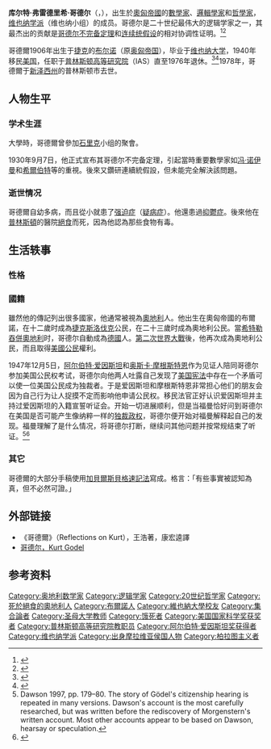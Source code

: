 {{expand language|1=de|2=ru}}
{{Infobox scientist
| name = 库尔特·哥德尔<br>Kurt Gödel
| image =1925 kurt gödel.png
| image_size =
| caption = 哥德爾像，攝於1925年
| birth_name  = Kurt Friedrich Gödel
| birth_date  = {{birth date|1906|4|28}}
| birth_place = {{flag|奥匈帝国}}[[布爾諾|布爾諾]]<br />{{small|（今{{CZE}}布爾諾）}}
| death_date  = {{death date and age|1978|1|14|1906|4|28}}
| death_place = {{USA}}[[新澤西州|新澤西州]][[普林斯顿_(新泽西州)|普林斯顿]]
| residence = {{AUT}}<br />{{USA}}
| citizenship = {{AUT}}<br />{{USA}}
| nationality  = {{USA}}
| field = [[数学|数学]]、[[数理逻辑|数理逻辑]]
| work_institutions = [[普林斯顿高等研究院|普林斯顿高等研究院]] 
| alma_mater = [[维也纳大学|维也纳大学]]
| thesis_title = Über die Vollständigkeit des Logikkalküls (On the Completeness of the Calculus of Logic)
| thesis_url   = http://journals.cambridge.org/action/displayAbstract?fromPage=online&aid=9079526&fileId=S0022481200026633
| thesis_year  = 1929年
| doctoral_advisor = [[漢斯·哈恩|漢斯·哈恩]]
| doctoral_students =
| influences =
| influenced =
| known_for = [[哥德尔不完备定理|哥德尔不完备定理]]、[[哥德尔完备性定理|哥德尔完备性定理]]、{{le|哥德爾距離函數|Gödel metric}}、[[哥德爾本體論證明|哥德爾本體論證明]]、[[中间逻辑|中间逻辑]]
| prizes =  {{Plainlist|
* [[阿尔伯特·爱因斯坦奖|阿尔伯特·爱因斯坦奖]]（1951年）
* [[美国国家科学奖章|美国国家科学奖章]]（1974年）
* [[皇家科學會會員|ForMemRS]]（1968年）<ref name=frs>{{Cite journal | last1 = Kreisel | first1 = G. | authorlink = Georg Kreisel| doi = 10.1098/rsbm.1980.0005 | title = Kurt Godel. 28 April 1906-14 January 1978 | journal = {{tsl|en|Biographical Memoirs of Fellows of the Royal Society||Biographical Memoirs of Fellows of the Royal Society}} | volume = 26 | pages = 148–126 | year = 1980 | pmid =  | pmc = }}</ref>
* [[英國國家學術院|英國國家學術院院士]]{{citation needed|date=June 2015}}}}
| signature = Kurt Gödel signature.svg
| footnotes =
}}

'''库尔特·弗雷德里希·哥德尔'''（{{lang-de|Kurt Friedrich Gödel}}，{{bd|1906年|4月28日|1978年|1月14日|catIdx=Gödel}}），出生於[[奧匈帝國|奧匈帝國]]的[[數學家|數學家]]、[[邏輯學家|邏輯學家]]和[[哲學家|哲學家]]，[[维也纳学派|维也纳学派]]（维也纳小组）的成员。哥德尔是二十世纪最伟大的逻辑学家之一，其最杰出的贡献是[[哥德尔不完备定理|哥德尔不完备定理]]和[[连续统假设|连续统假设]]的相对协调性证明。<ref>{{Cite web|title=Kurt Gödel|url=https://www.ias.edu/scholars/godel|accessdate=2019-08-21|work=Institute for Advanced Study|language=en|archive-date=2019-08-04|archive-url=https://web.archive.org/web/20190804210809/https://www.ias.edu/scholars/godel|dead-url=no}}</ref><ref>{{Cite web|title=Kurt Gödel: Life, Work, and Legacy|url=https://www.ias.edu/kurt-g%C3%B6del-life-work-and-legacy|accessdate=2019-08-21|work=Institute for Advanced Study|language=en|archive-date=2019-08-04|archive-url=https://web.archive.org/web/20190804210835/https://www.ias.edu/kurt-g%C3%B6del-life-work-and-legacy|dead-url=no}}</ref>

哥德爾1906年出生于[[捷克|捷克]]的[[布尔诺|布尔诺]]（原[[奥匈帝国|奥匈帝国]]），毕业于[[维也纳大学|维也纳大学]]，1940年移民[[美国|美国]]，任职于[[普林斯顿高等研究院|普林斯顿高等研究院]]（IAS）直至1976年退休。<ref>{{Cite web|title=Kurt Gödel|url=https://www.ias.edu/scholars/godel|accessdate=2019-08-16|work=Institute for Advanced Study|language=en|archive-date=2019-08-04|archive-url=https://web.archive.org/web/20190804210809/https://www.ias.edu/scholars/godel|dead-url=no}}</ref><ref>{{Cite web|title=Kurt Gödel: Life, Work, and Legacy|url=https://www.ias.edu/kurt-g%C3%B6del-life-work-and-legacy|accessdate=2019-08-16|work=Institute for Advanced Study|language=en|archive-date=2019-08-04|archive-url=https://web.archive.org/web/20190804210835/https://www.ias.edu/kurt-g%C3%B6del-life-work-and-legacy|dead-url=no}}</ref>1978年，哥德爾于[[新泽西州|新泽西州]]的普林斯顿市去世。

== 人物生平 ==

=== 学术生涯 ===
大學時，哥德爾曾參加[[石里克|石里克]]小组的聚會。

1930年9月7日，他正式宣布其哥德尔不完备定理，引起當時重要數學家如[[冯·诺伊曼|冯·诺伊曼]]和[[希爾伯特|希爾伯特]]等的重視。後來又鑽研連續統假設，但未能完全解決該問題。

===逝世情况===
哥德爾自幼多病，而且從小就患了[[强迫症|强迫症]]（[[疑病症|疑病症]]）。他還患過[[抑鬱症|抑鬱症]]。後來他在[[普林斯頓|普林斯頓]]的醫院[[絕食|絕食]]而死，因為他認為那些食物有毒。

== 生活轶事 ==

=== 性格 ===

=== 國籍 ===
雖然他的傳記列出很多國家，他通常被視為[[奧地利|奧地利]]人。他出生在奧匈帝國的布爾諾，在十二歲时成為[[捷克斯洛伐克|捷克斯洛伐克]]公民，在二十三歲时成為奧地利公民。當[[希特勒|希特勒]][[德奧合併|吞併奧地利]]时，哥德尔自動成為[[德國|德國]]人。[[第二次世界大戰|第二次世界大戰]]後，他再次成為奧地利公民，而且取得[[美國公民|美國公民]]權利。

1947年12月5日，[[阿尔伯特·爱因斯坦|阿尔伯特·爱因斯坦]]和[[奥斯卡·摩根斯特恩|奥斯卡·摩根斯特恩]]作为见证人陪同哥德尔参加美国公民权考试，哥德尔向他两人吐露自己发现了[[美国宪法|美国宪法]]中存在一个矛盾可以使一位美国公民成为独裁者。于是爱因斯坦和摩根斯特恩非常担心他们的朋友会因为自己行为让人捉摸不定而影响他申请公民权。移民法官{{le|飞利浦·福曼|Phillip Forman}}正好认识爱因斯坦并主持过爱因斯坦的入籍宣誓听证会。开始一切进展顺利，但是当福曼恰好问到哥德尔在美国是否可能产生像纳粹一样的[[独裁政权|独裁政权]]，哥德尔便开始对福曼解释起自己的发现。福曼理解了是什么情况，将哥德尔打断，继续问其他问题并按常规结束了听证。<ref>Dawson 1997, pp. 179–80. The story of Gödel's citizenship hearing is repeated in many versions. Dawson's account is the most carefully researched, but was written before the rediscovery of Morgenstern's written account. Most other accounts appear to be based on Dawson, hearsay or speculation.</ref><ref>{{cite web|title=History of the Naturalization of Kurt Gödel|url=https://robert.accettura.com/wp-content/uploads/2010/10/Morgenstern_onGoedelcitizenship.pdf|accessdate=April 16, 2019|author=Oskar Morgenstern|date=September 13, 1971|archive-date=2014-12-26|archive-url=https://web.archive.org/web/20141226210511/https://robert.accettura.com/wp-content/uploads/2010/10/Morgenstern_onGoedelcitizenship.pdf|dead-url=no}}</ref>

=== 其它 ===
哥德爾的大部分手稿使用[[加貝爾斯貝格速記法|加貝爾斯貝格速記法]]寫成。格言：「有些事實被認知為真，但不必然可證。」

== 外部链接 ==
* 《哥德爾》（Reflections on Kurt），王浩著，康宏逵譯
* [http://www-groups.dcs.st-and.ac.uk/~history/Mathematicians/Godel.html 哥德尔，Kurt Godel] {{Wayback|url=http://www-groups.dcs.st-and.ac.uk/~history/Mathematicians/Godel.html |date=20051013055626 }}{{en}}
== 参考资料 ==
{{Reflist}}

{{Relativity}}
{{Winners of the National Medal of Science|math-stat-comp}}
{{阿尔伯特·爱因斯坦奖获得者}}
{{Authority control}}
{{DEFAULTSORT:godel}}
[[Category:奥地利数学家|Category:奥地利数学家]]
[[Category:逻辑学家|Category:逻辑学家]]
[[Category:20世纪哲学家|Category:20世纪哲学家]]
[[Category:死於絕食的奧地利人|Category:死於絕食的奧地利人]]
[[Category:布爾諾人|Category:布爾諾人]]
[[Category:維也納大學校友|Category:維也納大學校友]]
[[Category:集合論者|Category:集合論者]]
[[Category:圣母大学教师|Category:圣母大学教师]]
[[Category:饿死者|Category:饿死者]]
[[Category:美国国家科学奖获奖者|Category:美国国家科学奖获奖者]]
[[Category:普林斯顿高等研究院教职员|Category:普林斯顿高等研究院教职员]]
[[Category:阿尔伯特·爱因斯坦奖获得者|Category:阿尔伯特·爱因斯坦奖获得者]]
[[Category:维也纳学派|Category:维也纳学派]]
[[Category:出身摩拉维亚侯国人物|Category:出身摩拉维亚侯国人物]]
[[Category:柏拉图主义者|Category:柏拉图主义者]]